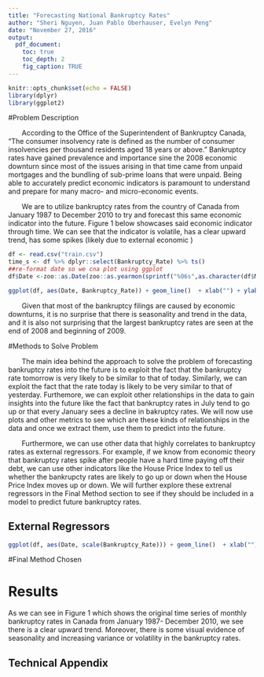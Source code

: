```yaml
---
title: "Forecasting National Bankruptcy Rates"
author: "Sheri Nguyen, Juan Pablo Oberhauser, Evelyn Peng"
date: "November 27, 2016"
output:
  pdf_document:
    toc: true
    toc_depth: 2
    fig_caption: TRUE
---
```


```r
knitr::opts_chunk$set(echo = FALSE)
library(dplyr)
library(ggplot2)
```


#Problem Description

&nbsp;&nbsp;&nbsp;&nbsp;&nbsp;&nbsp; According to the Office of the Superintendent of Bankruptcy Canada, "The consumer insolvency rate is defined as the number of consumer insolvencies per thousand residents aged 18 years or above." Bankruptcy rates have gained prevalence and importance sine the 2008 economic downturn since most of the issues arising in that time came from unpaid mortgages and the bundling of sub-prime loans that were unpaid. Being able to accurately predict economic indicators is paramount to understand and prepare for many macro- and micro-economic events. 


&nbsp;&nbsp;&nbsp;&nbsp;&nbsp;&nbsp; We are to utilize bankruptcy rates from the country of Canada from January 1987 to December 2010 to try and forecast this same economic indicator into the future. Figure 1 below showcases said economic indicator through time. We can see that the indicator is volatile, has a clear upward trend, has some spikes (likely due to external economic )

```r
df <- read.csv("train.csv")
time_s <- df %>% dplyr::select(Bankruptcy_Rate) %>% ts()
##re-format date so we cna plot using ggplot
df$Date <-zoo::as.Date(zoo::as.yearmon(sprintf("%06s",as.character(df$Month)), "%m%Y"))
```


```r
ggplot(df, aes(Date, Bankruptcy_Rate)) + geom_line()  + xlab("") + ylab("Bankruptcy Rates") + ggtitle("Canadian Bankruptcy Rates ") 
```


&nbsp;&nbsp;&nbsp;&nbsp;&nbsp;&nbsp; Given that most of the bankruptcy filings are caused by economic downturns, it is no surprise that there is seasonality and trend in the data, and it is also not surprising that the largest bankruptcy rates are seen at the end of 2008 and beginning of 2009. 




#Methods to Solve Problem

&nbsp;&nbsp;&nbsp;&nbsp;&nbsp;&nbsp; The main idea behind the approach to solve the problem of forecasting bankruptcy rates into the future is to exploit the fact that the bankruptcy rate tomorrow is very likely to be similar to that of today. Similarly, we can exploit the fact that the rate today is likely to be very similar to that of yesterday. Furthemore, we can exploit other relationships in the data to gain insights into the future like the fact that bankruptcy rates in July tend to go up or that every January sees a decline in bakruptcy rates. We will now use plots and other metrics to see which are these kinds of relationships in the data and once we extract them, use them to predict into the future. 

&nbsp;&nbsp;&nbsp;&nbsp;&nbsp;&nbsp; Furthermore, we can use other data that highly correlates to bankruptcy rates as external regressors. For example, if we know from economic theory that bankruptcy rates spike after people have a hard time paying off their debt, we can use other indicators like the House Price Index to tell us whether the bankrupcty rates are likely to go up or down when the House Price Index moves up or down. We will further explore these extrenal regressors in the Final Method section to see if they should be included in a model to predict future bankruptcy rates. 

## External Regressors

```r
ggplot(df, aes(Date, scale(Bankruptcy_Rate))) + geom_line()  + xlab("") + ylab("Bankruptcy Rates") + ggtitle("Scaled Bankruptcy & Unemployment Rates") + geom_line(aes(Date, scale(Unemployment_Rate)), colour="red")
```



#Final Method Chosen 

# Results





As we can see in Figure 1 which shows the original time series of monthly bankruptcy rates in Canada from January 1987- December 2010, we see there is a clear upward trend. Moreover, there is some visual evidence of seasonality and increasing variance or volatility in the bankruptcy rates. 


## Technical Appendix